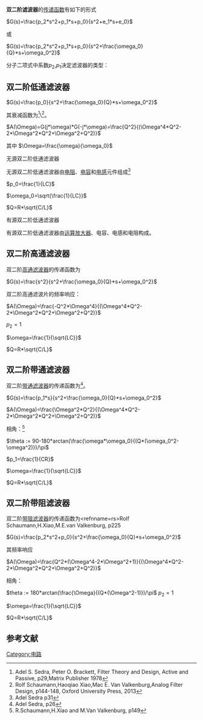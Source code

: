 '''双二阶滤波器'''的[[传递函数|传递函数]]有如下的形式


<math>G(s)=\frac{p_2*s^2+p_1*s+p_0}{s^2+e_1*s+e_0}</math>

或

<math>G(s)=\frac{p_2*s^2+p_1*s+p_0}{s^2+\frac{\omega_0}{Q}*s+\omega_0^2}</math>

分子二项式中系数<math>p_2</math>,<math>p_1</math>决定滤波器的类型：
==双二阶低通滤波器==



<math>G(s)=\frac{p_0}{s^2+\frac{\omega_0}{Q}*s+\omega_0^2}</math>

其衰减函数为<ref>Adel S. Sedra, Peter O. Brackett, Filter Theory and Design, Active and Passive, p29,Matrix Publisher 1978</ref>\<ref>Rolf Schaumann,Haoqiao Xiao,Mac E. Van Valkenburg,Analog Filter Design, p144-148, Oxford University Press, 2013</ref>。

<math>A(\Omega)=G(j*\omega)*G(-j*\omega)=\frac{Q^2}{(\Omega^4*Q^2-2*\Omega^2*Q^2+\Omega^2+Q^2)}</math>

其中
<math>\Omega=\frac{\omega}{\omega_0}</math>
{{Gallery
|title=
|footer=
|width=250
|height=220
|lines=1
|align=center
|File:LPcircuit2.jpg|无源双二阶[[低通滤波器|低通滤波器]] 
|Image:BiquadFilter1.svg| 有源双二阶带通、低通滤波器电路
|File:Magnitude of low pass biquad filter.gif|对于不同的Q值，二阶低通滤波器的衰减函数曲线
|File:Phase of low pass biquad filter.png|双二阶低通滤波器的相角
}}
;无源双二阶低通滤波器
无源双二阶低通滤波器由[[电阻|电阻]]、[[电容|电容]]和[[电感|电感]]元件组成<ref name=as>Adel Sedra p31</ref>

<math>p_0=\frac{1}{LC}</math>

<math>\omega_0=\sqrt{\frac{1}{LC}}</math>

<math>Q=R*\sqrt{C/L}</math>

;有源双二阶低通滤波器

有源双二阶低通滤波器由[[运算放大器|运算放大器]]、电容、电感和电阻构成。

==双二阶高通滤波器==


双二阶[[高通滤波器|高通滤波器]]的传递函数为

<math>G(s)=\frac{s^2}{s^2+\frac{\omega_0}{Q}*s+\omega_0^2}</math>

双二阶高通滤波片的频率响应：

<math>A(\Omega)=\frac{-Q^2*\Omega^4}{(\Omega^4*Q^2-2*\Omega^2*Q^2+\Omega^2+Q^2)}</math>
{{Gallery
|title=
|footer=
|width=250
|height=220
|lines=1
|align=center
|File:HPcircuit.jpg|无源双二阶高通滤波器
|File:Response of biqud high pass filter.gif|双二阶高通滤波器响应图
|File:Phase of high pass biquad filter.png|双二阶高通滤波器的相角
}}

<math>p_2=1</math>

<math>\omega=\frac{1}{\sqrt{LC}}</math>

<math>Q=R*\sqrt{C/L}</math>

==双二阶带通滤波器==

双二阶[[带通滤波器|带通滤波器]]的传递函数为<ref>Adel Sedra, p26</ref>。

<math>G(s)=\frac{p_1*s}{s^2+\frac{\omega_0}{Q}*s+\omega_0^2}</math>


<math>A(\Omega)=\frac{\Omega^2*Q^2}{(\Omega^4*Q^2-2*\Omega^2*Q^2+\Omega^2+Q^2)}</math>

相角：<ref>R.Schaumann,H.Xiao and  M.Van Valkenburg, p149</ref>

<math>\theta := 90-180*arctan(\frac{\omega*\omega_0}{(Q*(\omega_0^2-\omega^2)})/\pi</math>
{{Gallery
|title=
|footer=
|width=250
|height=220
|lines=1
|align=center
|File:BANDPASSCIRCUIT.jpg|双二阶无源带通滤波器
|File:Zeros and pole of biquad band pass filter.png|双二阶带通滤波器的零点和极点
|File:Frequency Response of biqud band pass filter.gif|双二阶带通滤波器频率响应
|File:Phase of band pass biquad filter.png|双二阶带通滤波器的相角
}}

<math>p_1=\frac{1}{CR}</math>

<math>\omega=\frac{1}{\sqrt{LC}}</math>

<math>Q=R*\sqrt{C/L}</math>

==双二阶带阻滤波器==

双二阶[[带阻滤波器|带阻滤波器]]的传递函数为<refnname=rs>Rolf Schaumann,H.Xiao,M.E.van Valkenburg, p225</ref>

<math>G(s)=\frac{p_2*s^2+p_0}{s^2+\frac{\omega_0}{Q}*s+\omega_0^2}</math>

其频率响应

<math>A(\Omega)=\frac{Q^2*(\Omega^4-2*\Omega^2+1)}{(\Omega^4*Q^2-2*\Omega^2*Q^2+\Omega^2+Q^2)}</math>

相角：

<math>theta := 180*arctan(\frac{\Omega}{(Q*(\Omega^2-1)})/\pi</math>
{{Gallery
|title=
|footer=
|width=250
|height=220
|lines=1
|align=center
|File:Bandrejectfilter.jpg|无源双二阶带阻滤波器
|File:Response of biqud band reject filter.gif|双二阶带阻滤波器的频率响应
|File:The phase angle of band reject biquad filter.png|双二阶带阻滤波器的相角
}}
<math>p_2=1</math>

<math>\omega=\frac{1}{\sqrt{LC}}</math>

<math>Q=R*\sqrt{C/L}</math>

==参考文献==
<references/>

[[Category:电路|Category:电路]]